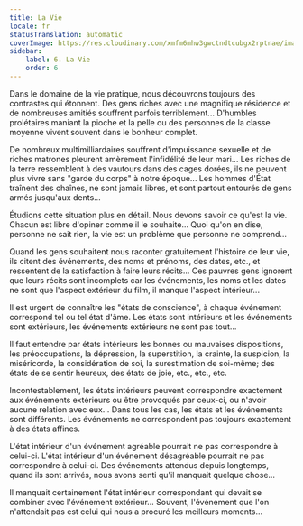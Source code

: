 ```yaml
---
title: La Vie
locale: fr
statusTranslation: automatic
coverImage: https://res.cloudinary.com/xmfm6mhw3gwctndtcubgx2rptnae/image/upload/v1740468922/small_cover_tratado_de_psicologia_revolucionaria_a4c0dca4e0.webp
sidebar:
    label: 6. La Vie
    order: 6
---
```

Dans le domaine de la vie pratique, nous découvrons toujours des contrastes qui étonnent. Des gens riches avec une magnifique résidence et de nombreuses amitiés souffrent parfois terriblement... D'humbles prolétaires maniant la pioche et la pelle ou des personnes de la classe moyenne vivent souvent dans le bonheur complet.

De nombreux multimilliardaires souffrent d'impuissance sexuelle et de riches matrones pleurent amèrement l'infidélité de leur mari... Les riches de la terre ressemblent à des vautours dans des cages dorées, ils ne peuvent plus vivre sans "garde du corps" à notre époque... Les hommes d'État traînent des chaînes, ne sont jamais libres, et sont partout entourés de gens armés jusqu'aux dents...

Étudions cette situation plus en détail. Nous devons savoir ce qu'est la vie. Chacun est libre d'opiner comme il le souhaite... Quoi qu'on en dise, personne ne sait rien, la vie est un problème que personne ne comprend...

Quand les gens souhaitent nous raconter gratuitement l'histoire de leur vie, ils citent des événements, des noms et prénoms, des dates, etc., et ressentent de la satisfaction à faire leurs récits... Ces pauvres gens ignorent que leurs récits sont incomplets car les événements, les noms et les dates ne sont que l'aspect extérieur du film, il manque l'aspect intérieur...

Il est urgent de connaître les "états de conscience", à chaque événement correspond tel ou tel état d'âme. Les états sont intérieurs et les événements sont extérieurs, les événements extérieurs ne sont pas tout...

Il faut entendre par états intérieurs les bonnes ou mauvaises dispositions, les préoccupations, la dépression, la superstition, la crainte, la suspicion, la miséricorde, la considération de soi, la surestimation de soi-même; des états de se sentir heureux, des états de joie, etc., etc., etc.

Incontestablement, les états intérieurs peuvent correspondre exactement aux événements extérieurs ou être provoqués par ceux-ci, ou n'avoir aucune relation avec eux... Dans tous les cas, les états et les événements sont différents. Les événements ne correspondent pas toujours exactement à des états affines.

L'état intérieur d'un événement agréable pourrait ne pas correspondre à celui-ci. L'état intérieur d'un événement désagréable pourrait ne pas correspondre à celui-ci. Des événements attendus depuis longtemps, quand ils sont arrivés, nous avons senti qu'il manquait quelque chose...

Il manquait certainement l'état intérieur correspondant qui devait se combiner avec l'événement extérieur... Souvent, l'événement que l'on n'attendait pas est celui qui nous a procuré les meilleurs moments...

